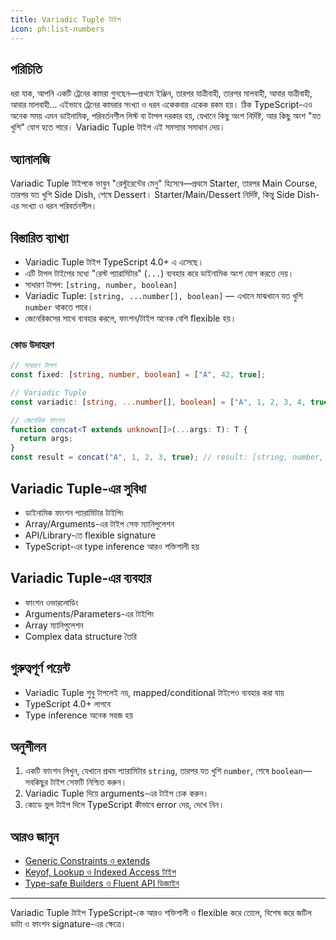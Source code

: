 ```yaml
---
title: Variadic Tuple টাইপ
icon: ph:list-numbers
---
```


## পরিচিতি

ধরা যাক, আপনি একটি ট্রেনের কামরা গুনছেন—প্রথমে ইঞ্জিন, তারপর যাত্রীবাহী, তারপর মালবাহী, আবার যাত্রীবাহী, আবার মালবাহী... এইভাবে ট্রেনের কামরার সংখ্যা ও ধরন একেকবার একেক রকম হয়। ঠিক TypeScript-এও অনেক সময় এমন ডাইনামিক, পরিবর্তনশীল লিস্ট বা টাপল দরকার হয়, যেখানে কিছু অংশ নির্দিষ্ট, আর কিছু অংশ "যত খুশি" যোগ হতে পারে। Variadic Tuple টাইপ এই সমস্যার সমাধান দেয়।

## অ্যানালজি

Variadic Tuple টাইপকে ভাবুন "রেস্টুরেন্টের মেনু" হিসেবে—প্রথমে Starter, তারপর Main Course, তারপর যত খুশি Side Dish, শেষে Dessert। Starter/Main/Dessert নির্দিষ্ট, কিন্তু Side Dish-এর সংখ্যা ও ধরন পরিবর্তনশীল।

## বিস্তারিত ব্যাখ্যা

- Variadic Tuple টাইপ TypeScript 4.0+ এ এসেছে।
- এটি টাপল টাইপের মধ্যে "রেস্ট প্যারামিটার" (`...`) ব্যবহার করে ডাইনামিক অংশ যোগ করতে দেয়।
- সাধারণ টাপল: `[string, number, boolean]`
- Variadic Tuple: `[string, ...number[], boolean]` — এখানে মাঝখানে যত খুশি `number` থাকতে পারে।
- জেনেরিকসের সাথে ব্যবহার করলে, ফাংশন/টাইপ অনেক বেশি flexible হয়।

### কোড উদাহরণ

```typescript
// সাধারণ টাপল
const fixed: [string, number, boolean] = ["A", 42, true];

// Variadic Tuple
const variadic: [string, ...number[], boolean] = ["A", 1, 2, 3, 4, true];

// জেনেরিক ফাংশন
function concat<T extends unknown[]>(...args: T): T {
  return args;
}
const result = concat("A", 1, 2, 3, true); // result: [string, number, number, number, boolean]
```

## Variadic Tuple-এর সুবিধা

- ডাইনামিক ফাংশন প্যারামিটার টাইপিং
- Array/Arguments-এর টাইপ সেফ ম্যানিপুলেশন
- API/Library-তে flexible signature
- TypeScript-এর type inference আরও শক্তিশালী হয়

## Variadic Tuple-এর ব্যবহার

- ফাংশন ওভারলোডিং
- Arguments/Parameters-এর টাইপিং
- Array ম্যানিপুলেশন
- Complex data structure তৈরি

## গুরুত্বপূর্ণ পয়েন্ট

- Variadic Tuple শুধু টাপলেই নয়, mapped/conditional টাইপেও ব্যবহার করা যায়
- TypeScript 4.0+ লাগবে
- Type inference অনেক সহজ হয়

## অনুশীলন

1. একটি ফাংশন লিখুন, যেখানে প্রথম প্যারামিটার `string`, তারপর যত খুশি `number`, শেষে `boolean`—সবকিছুর টাইপ সেফটি নিশ্চিত করুন।
2. Variadic Tuple দিয়ে arguments-এর টাইপ চেক করুন।
3. কোডে ভুল টাইপ দিলে TypeScript কীভাবে error দেয়, দেখে নিন।

## আরও জানুন
- [Generic Constraints ও extends](/typescript/generic-constraints)
- [Keyof, Lookup ও Indexed Access টাইপ](/typescript/keyof-lookup)
- [Type-safe Builders ও Fluent API ডিজাইন](/typescript/fluent-api)

---

Variadic Tuple টাইপ TypeScript-কে আরও শক্তিশালী ও flexible করে তোলে, বিশেষ করে জটিল ডাটা ও ফাংশন signature-এর ক্ষেত্রে।
